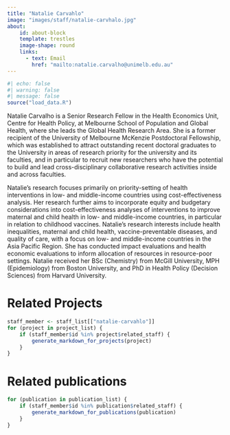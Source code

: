 ```yaml
---
title: "Natalie Carvahlo"
image: "images/staff/natalie-carvhalo.jpg"
about:
    id: about-block
    template: trestles
    image-shape: round
    links:
      - text: Email
        href: "mailto:natalie.carvalho@unimelb.edu.au"
---
```

   
```r
#| echo: false
#| warning: false
#| message: false
source("load_data.R")
```
::: {#about-block}


Natalie Carvalho is a Senior Research Fellow in the Health Economics Unit, Centre for Health Policy, at Melbourne School of Population and Global Health, where she leads the Global Health Research Area. She is a former recipient of the University of Melbourne McKenzie Postdoctoral Fellowship, which was established to attract outstanding recent doctoral graduates to the University in areas of research priority for the university and its faculties, and in particular to recruit new researchers who have the potential to build and lead cross-disciplinary collaborative research activities inside and across faculties. 
 
Natalie's research focuses primarily on priority-setting of health interventions in low- and middle-income countries using cost-effectiveness analysis. Her research further aims to incorporate equity and budgetary considerations into cost-effectiveness analyses of interventions to improve maternal and child health in low- and middle-income countries, in particular in relation to childhood vaccines. Natalie's research interests include health inequalities, maternal and child health, vaccine-preventable diseases, and quality of care, with a focus on low- and middle-income countries in the Asia Pacific Region. She has conducted impact evaluations and health economic evaluations to inform allocation of resources in resource-poor settings. Natalie received her BSc (Chemistry) from McGill University, MPH (Epidemiology) from Boston University, and PhD in Health Policy (Decision Sciences) from Harvard University.

:::

# Related Projects

```r
staff_member <- staff_list[["natalie-carvahlo"]]
for (project in project_list) {
    if (staff_member$id %in% project$related_staff) {
        generate_markdown_for_projects(project)
    }
}
```

# Related publications

```r
for (publication in publication_list) {
    if (staff_member$id %in% publication$related_staff) {
        generate_markdown_for_publications(publication)
    }
}
```

